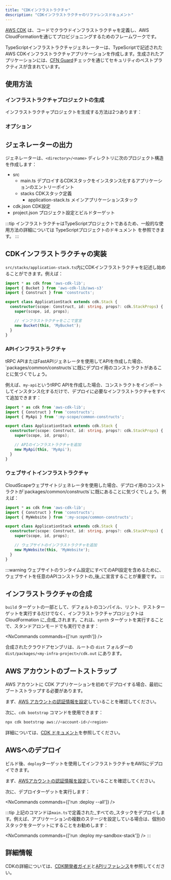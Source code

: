```yaml
---
title: "CDKインフラストラクチャ"
description: "CDKインフラストラクチャのリファレンスドキュメント"
---
```



[AWS CDK](https://docs.aws.amazon.com/cdk/v2/guide/home.html) は、コードでクラウドインフラストラクチャを定義し、AWS CloudFormationを通じてプロビジョニングするためのフレームワークです。

TypeScriptインフラストラクチャジェネレーターは、TypeScriptで記述されたAWS CDKインフラストラクチャアプリケーションを作成します。生成されたアプリケーションには、[CFN Guard](https://docs.aws.amazon.com/cfn-guard/latest/ug/what-is-guard.html)チェックを通じてセキュリティのベストプラクティスが含まれています。

## 使用方法

### インフラストラクチャプロジェクトの生成

インフラストラクチャプロジェクトを生成する方法は2つあります：

<RunGenerator generator="ts#infra" />

### オプション

<GeneratorParameters schema={schema} />

## ジェネレーターの出力

ジェネレーターは、`<directory>/<name>` ディレクトリに次のプロジェクト構造を作成します：

<FileTree>

  - src
    - main.ts デプロイするCDKスタックをインスタンス化するアプリケーションのエントリーポイント
    - stacks CDKスタック定義
      - application-stack.ts メインアプリケーションスタック
  - cdk.json CDK設定
  - project.json プロジェクト設定とビルドターゲット

</FileTree>

:::tip
インフラストラクチャはTypeScriptプロジェクトであるため、一般的な使用方法の詳細については <Link path="guides/typescript-project">TypeScriptプロジェクトのドキュメント</Link> を参照できます。
:::

## CDKインフラストラクチャの実装

`src/stacks/application-stack.ts`内にCDKインフラストラクチャを記述し始めることができます。例えば：

```ts title="src/stacks/application-stack.ts" {9-10}
import * as cdk from 'aws-cdk-lib';
import { Bucket } from 'aws-cdk-lib/aws-s3'
import { Construct } from 'constructs';

export class ApplicationStack extends cdk.Stack {
  constructor(scope: Construct, id: string, props?: cdk.StackProps) {
    super(scope, id, props);

    // インフラストラクチャをここで宣言
    new Bucket(this, 'MyBucket');
  }
}
```

### APIインフラストラクチャ

<Link path="guides/trpc">tRPC API</Link>または<Link path="guides/fastapi">FastAPI</Link>ジェネレータを使用してAPIを作成した場合、`packages/common/constructs`に既にデプロイ用のコンストラクトがあることに気づくでしょう。

例えば、`my-api`というtRPC APIを作成した場合、コンストラクトをインポートしてインスタンス化するだけで、デプロイに必要なインフラストラクチャをすべて追加できます：

```ts title="src/stacks/application-stack.ts" {3, 9-10}
import * as cdk from 'aws-cdk-lib';
import { Construct } from 'constructs';
import { MyApi } from ':my-scope/common-constructs';

export class ApplicationStack extends cdk.Stack {
  constructor(scope: Construct, id: string, props?: cdk.StackProps) {
    super(scope, id, props);

    // APIのインフラストラクチャを追加
    new MyApi(this, 'MyApi');
  }
}
```

### ウェブサイトインフラストラクチャ

<Link path="guides/cloudscape-website">CloudScapeウェブサイト</Link>ジェネレータを使用した場合、デプロイ用のコンストラクトが`packages/common/constructs`に既にあることに気づくでしょう。例えば：

```ts title="src/stacks/application-stack.ts" {3, 9-10}
import * as cdk from 'aws-cdk-lib';
import { Construct } from 'constructs';
import { MyWebsite } from ':my-scope/common-constructs';

export class ApplicationStack extends cdk.Stack {
  constructor(scope: Construct, id: string, props?: cdk.StackProps) {
    super(scope, id, props);

    // ウェブサイトのインフラストラクチャを追加
    new MyWebsite(this, 'MyWebsite');
  }
}
```

:::warning
ウェブサイトの<Link path="guides/cloudscape-website#runtime-configuration">ランタイム設定</Link>にすべてのAPI設定を含めるために、ウェブサイトを任意のAPIコンストラクトの_後_に宣言することが重要です。
:::

## インフラストラクチャの合成

`build` ターゲットの一部として、<Link path="guides/typescript-project#building">デフォルトのコンパイル、リント、テストターゲット</Link>を実行するだけでなく、インフラストラクチャプロジェクトは CloudFormation に_合成_されます。これは、`synth` ターゲットを実行することで、スタンドアロンモードでも実行できます：

<NxCommands commands={['run <my-infra>:synth']} />

合成されたクラウドアセンブリは、ルートの `dist` フォルダーの `dist/packages/<my-infra-project>/cdk.out` にあります。

## AWS アカウントのブートストラップ

AWS アカウントに CDK アプリケーションを初めてデプロイする場合、最初にブートストラップする必要があります。

まず、[AWS アカウントの認証情報を設定](https://docs.aws.amazon.com/sdkref/latest/guide/access.html)していることを確認してください。

次に、`cdk bootstrap` コマンドを使用できます：

```bash
npx cdk bootstrap aws://<account-id>/<region>
```

詳細については、[CDK ドキュメント](https://docs.aws.amazon.com/cdk/v2/guide/bootstrapping-env.html)を参照してください。

## AWSへのデプロイ

ビルド後、`deploy`ターゲットを使用してインフラストラクチャをAWSにデプロイできます。

まず、[AWSアカウントの認証情報を設定](https://docs.aws.amazon.com/sdkref/latest/guide/access.html)していることを確認してください。

次に、デプロイターゲットを実行します：

<NxCommands commands={['run <my-infra>:deploy --all']} />

:::tip
上記のコマンドは`main.ts`で定義された_すべての_スタックをデプロイします。例えば、アプリケーションの複数のステージを設定している場合は、個別のスタックをターゲットにすることをお勧めします：

<NxCommands commands={['run <my-infra>:deploy my-sandbox-stack']} />
:::

## 詳細情報

CDKの詳細については、[CDK開発者ガイド](https://docs.aws.amazon.com/cdk/v2/guide/core_concepts.html)と[APIリファレンス](https://docs.aws.amazon.com/cdk/api/v2/docs/aws-construct-library.html)を参照してください。